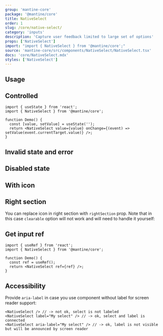 ```yaml
---
group: 'mantine-core'
package: '@mantine/core'
title: NativeSelect
order: 1
slug: /core/native-select/
category: 'inputs'
description: 'Capture user feedback limited to large set of options'
props: ['NativeSelect']
import: "import { NativeSelect } from '@mantine/core';"
source: 'mantine-core/src/components/NativeSelect/NativeSelect.tsx'
docs: 'core/NativeSelect.mdx'
styles: ['NativeSelect']
---
```



## Usage

<Demo data={NativeSelectDemos.configurator} />

## Controlled

```tsx
import { useState } from 'react';
import { NativeSelect } from '@mantine/core';

function Demo() {
  const [value, setValue] = useState('');
  return <NativeSelect value={value} onChange={(event) => setValue(event.currentTarget.value)} />;
}
```

## Invalid state and error

<Demo data={NativeSelectDemos.validation} />

## Disabled state

<Demo data={NativeSelectDemos.disabled} />

## With icon

<Demo data={NativeSelectDemos.icon} />

## Right section

You can replace icon in right section with `rightSection` prop.
Note that in this case `clearable` option will not work and will need to handle it yourself:

<Demo data={NativeSelectDemos.rightSection} />

## Get input ref

```tsx
import { useRef } from 'react';
import { NativeSelect } from '@mantine/core';

function Demo() {
  const ref = useRef();
  return <NativeSelect ref={ref} />;
}
```

## Accessibility

Provide `aria-label` in case you use component without label for screen reader support:

```tsx
<NativeSelect /> // -> not ok, select is not labeled
<NativeSelect label="My select" /> // -> ok, select and label is connected
<NativeSelect aria-label="My select" /> // -> ok, label is not visible but will be announced by screen reader
```
